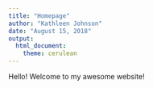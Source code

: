 ```yaml
---
title: "Homepage"
author: "Kathleen Johnson"
date: "August 15, 2018"
output: 
  html_document: 
    theme: cerulean
---
```


Hello! Welcome to my awesome website!